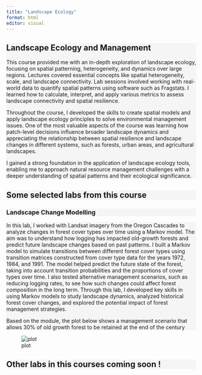 ```yaml
---
title: "Landscape Ecology"
format: html
editor: visual
---
```


::: {style="background-color: #f5f5f5"}
# Landscape Ecology and Management

This course provided me with an in-depth exploration of landscape ecology, focusing on spatial patterning, heterogeneity, and dynamics over large regions. Lectures covered essential concepts like spatial heterogeneity, scale, and landscape connectivity. Lab sessions involved working with real-world data to quantify spatial patterns using software such as Fragstats. I learned how to calculate, interpret, and apply various metrics to assess landscape connectivity and spatial resilience.

Throughout the course, I developed the skills to create spatial models and apply landscape ecology principles to solve environmental management issues. One of the most valuable aspects of the course was learning how patch-level decisions influence broader landscape dynamics and appreciating the relationship between spatial resilience and landscape changes in different systems, such as forests, urban areas, and agricultural landscapes.

I gained a strong foundation in the application of landscape ecology tools, enabling me to approach natural resource management challenges with a deeper understanding of spatial patterns and their ecological significance.
:::

::: {style="background-color: #f5f5f5"}
## Some selected labs from this course
:::

::: {style="background-color: #f5f5f5"}
### Landscape Change Modelling
:::

::: {style="background-color: #f5f5f5"}
In this lab, I worked with Landsat imagery from the Oregon Cascades to analyze changes in forest cover types over time using a Markov model. The aim was to understand how logging has impacted old-growth forests and predict future landscape changes based on past patterns. I built a Markov model to simulate transitions between different forest cover types using transition matrices constructed from cover type data for the years 1972, 1984, and 1991. The model helped predict the future state of the forest, taking into account transition probabilities and the proportions of cover types over time. I also tested alternative management scenarios, such as reducing logging rates, to see how such changes could affect forest composition in the long term. Through this lab, I developed key skills in using Markov models to study landscape dynamics, analyzed historical forest cover changes, and explored the potential impact of forest management strategies.

Based on the module, the plot below shows a management scenario that allows 30% of old growth forest to be retained at the end of the century
:::

![plot](images/management.png)


::: {style="background-color: #f5f5f5"}
## Other labs in this courses coming soon !
:::
